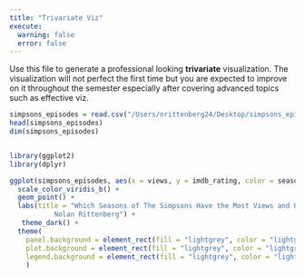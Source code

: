 ```yaml
---
title: "Trivariate Viz"
execute: 
  warning: false
  error: false
---
```


Use this file to generate a professional looking **trivariate** visualization.  The visualization will not perfect the first time but you are expected to improve on it throughout the semester especially after covering advanced topics such as effective viz.




```r
simpsons_episodes = read.csv("/Users/nrittenberg24/Desktop/simpsons_episodes.csv")
head(simpsons_episodes)
dim(simpsons_episodes)


library(ggplot2)
library(dplyr)

ggplot(simpsons_episodes, aes(x = views, y = imdb_rating, color = season)) +
  scale_color_viridis_b() +
  geom_point() +
  labs(title = "Which Seasons of The Simpsons Have the Most Views and Highest Ratings?", x = "Views", y = "IMDB Rating", caption = "Created By:
           Nolan Rittenberg") + 
   theme_dark() +
  theme(
    panel.background = element_rect(fill = "lightgrey", color = "lightgrey"),
    plot.background = element_rect(fill = "lightgrey", color = "lightgrey"),
    legend.background = element_rect(fill = "lightgrey", color = "lightgrey")
    )


```

